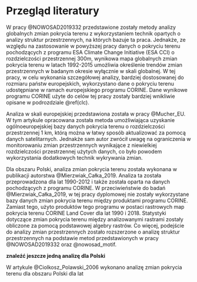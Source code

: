 # Przegląd literatury {#lit}

<!-- Global assessment and mapping of changes in mesoscale landscapes: 1992–2015 Jakub Nowosad, Tomasz F. Stepinski,Pawel Netzel -->
W pracy @NOWOSAD2019332 przedstawione zostały metody analizy globalnych zmian pokrycia terenu z wykorzystaniem technik opartych o analizy struktur przestrzennych, na których bazuje ta praca.
Jednakże, ze względu na zastosowanie w powyższej pracy danych o pokryciu terenu pochodzących z programu ESA Climate Change Initiative (ESA CCI) o rozdzielczości przestrzennej 300m, wynikowa mapa globalnych zmian pokrycia terenu w latach 1992-2015 umożliwia określenie trendów zmian przestrzennych w badanym okresie wyłącznie w skali globalnej.
W tej pracy, w celu wykonania szczegółowej analizy, bardziej dostosowanej do rozmiaru państw europejskich, wykorzystano dane o pokryciu terenu udostępniane w ramach europejskiego programu CORINE.
Dane wynikowe programu CORINE użyte do celów tej pracy zostały bardziej wnikliwie opisane w podrozdziale \@ref(clc).

<!-- Land cover characterization and change detection for environmental monitoring of pan-Europe -->
Analiza w skali europejskiej przedstawiona została w pracy @Mucher_EU.
W tym artykule opracowana została metoda umożliwiająca uzyskanie ogólnoeuropejskiej bazy danych pokrycia terenu o rozdzielczości przestrzennej 1 km, którą można w łatwy sposób aktualizować za pomocą danych satelitarnych.
Jednakże sam autor zwrócił uwagę na ograniczenia w monitorowaniu zmian przestrzennych wynikające z niewielkiej rozdzielczości przestrzennej użytych danych, co było powodem wykorzystania dodatkowych technik wykrywania zmian.

<!-- Zmiany pokrycia terenu w Polsce w latach 1990-2012 na podstawie danych CORINE Land Cover, Mierzwiak-->
Dla obszaru Polski, analiza zmian pokrycia terenu została wykonana w publikacji autorstwa @Mierzwiak_Całka_2019.
Analiza ta została przeprowadzona dla lat 1990-2012 i także została oparta na danych pochodzących z programu CORINE.
W przeciwieństwie do badań @Mierzwiak_Całka_2019, w tej pracy dyplomowej nie zostały wykorzystane bazy danych zmian pokrycia terenu między produktami programu CORINE.
Zamiast tego, użyto produktów tego programu w postaci rastrowych map pokrycia terenu CORINE Land Cover dla lat 1990 i 2018.
Statystyki dotyczące zmian pokrycia terenu między analizowanymi rastrami zostały obliczone za pomocą podstawowej algebry rastrów.
Co więcej, podejście do analizy zmian przestrzennych zostało rozszerzone o analizę struktur przestrzennych na podstawie metod przedstawionych w pracy @NOWOSAD2019332 oraz @nowosad_motif.

**znaleźć jeszcze jedną analizę dla Polski**

<!-- Zmiany użytkowania ziemi w Polsce w drugiej połowie XX wieku, ANDRZEJ CIOŁKOSZ -->
W artykule @Ciolkosz_Polawski_2006 wykonano analizę zmian pokrycia terenu dla obszaru Polski dla lat 

